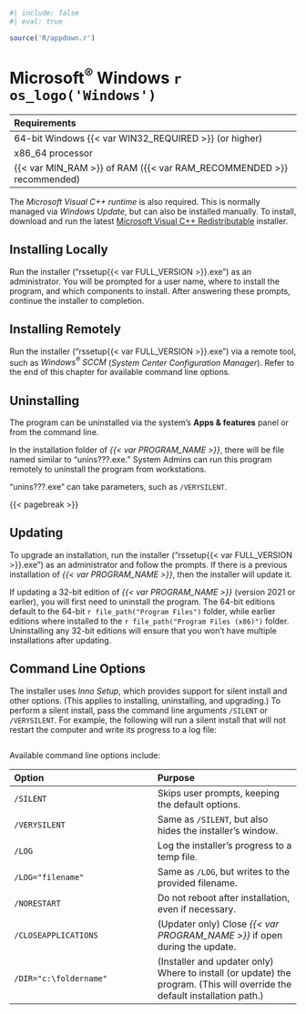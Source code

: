 ```r
#| include: false
#| eval: true

source('R/appdown.r')
```

# Microsoft^®^ Windows `r os_logo('Windows')`

| Requirements |
| :-- |
| 64-bit Windows {{< var WIN32_REQUIRED >}} (or higher) |
| x86_64 processor |
| {{< var MIN_RAM >}} of RAM ({{< var RAM_RECOMMENDED >}} recommended) |

The *Microsoft Visual C++ runtime* is also required.
This is normally managed via *Windows Update*, but can also be installed manually.
To install, download and run the latest [Microsoft Visual C++ Redistributable](https://learn.microsoft.com/en-us/cpp/windows/latest-supported-vc-redist) installer.

## Installing Locally {-}

Run the installer ("rssetup{{< var FULL_VERSION >}}.exe") as an administrator.
You will be prompted for a user name, where to install the program, and which components to install.
After answering these prompts, continue the installer to completion.

## Installing Remotely {-}

Run the installer ("rssetup{{< var FULL_VERSION >}}.exe") via a remote tool, such as *Windows^®^ SCCM* (*System Center Configuration Manager*).
Refer to the end of this chapter for available command line options.

## Uninstalling {-}

The program can be uninstalled via the system's **Apps & features** panel or from the command line.

In the installation folder of *{{< var PROGRAM_NAME >}}*, there will be file named similar to "unins???.exe."
System Admins can run this program remotely to uninstall the program from workstations.

::: {.tipsection data-latex=""}
"unins???.exe" can take parameters, such as `/VERYSILENT`.
:::

{{< pagebreak >}}

## Updating {-}

To upgrade an installation, run the installer ("rssetup{{< var FULL_VERSION >}}.exe") as an administrator and follow the prompts.
If there is a previous installation of *{{< var PROGRAM_NAME >}}*, then the installer will update it.

::: {.notesection data-latex=""}
If updating a 32-bit edition of *{{< var PROGRAM_NAME >}}* (version 2021 or earlier), you will first need to uninstall the program.
The 64-bit editions default to the 64-bit `r file_path("Program Files")` folder, while earlier editions where installed to the `r file_path("Program Files (x86)")` folder.
Uninstalling any 32-bit editions will ensure that you won't have multiple installations after updating.
:::

## Command Line Options {-}

The installer uses *Inno Setup*, which provides support for silent install and other options.
(This applies to installing, uninstalling, and upgrading.)
To perform a silent install, pass the command line arguments `/SILENT` or `/VERYSILENT`.
For example, the following will run a silent install that will not restart the computer and write its progress to a log file:

```.bash
```

Available command line options include:

| Option | Purpose |
| :--    | :--     |
| `/SILENT` | Skips user prompts, keeping the default options. |
| `/VERYSILENT` | Same as `/SILENT`, but also hides the installer's window. |
| `/LOG` | Log the installer's progress to a temp file. |
| `/LOG="filename"` | Same as `/LOG`, but writes to the provided filename. |
| `/NORESTART` | Do not reboot after installation, even if necessary. |
| `/CLOSEAPPLICATIONS` | (Updater only) Close *{{< var PROGRAM_NAME >}}* if open during the update. |
| `/DIR="c:\foldername"` | (Installer and updater only) Where to install (or update) the program. (This will override the default installation path.) |
